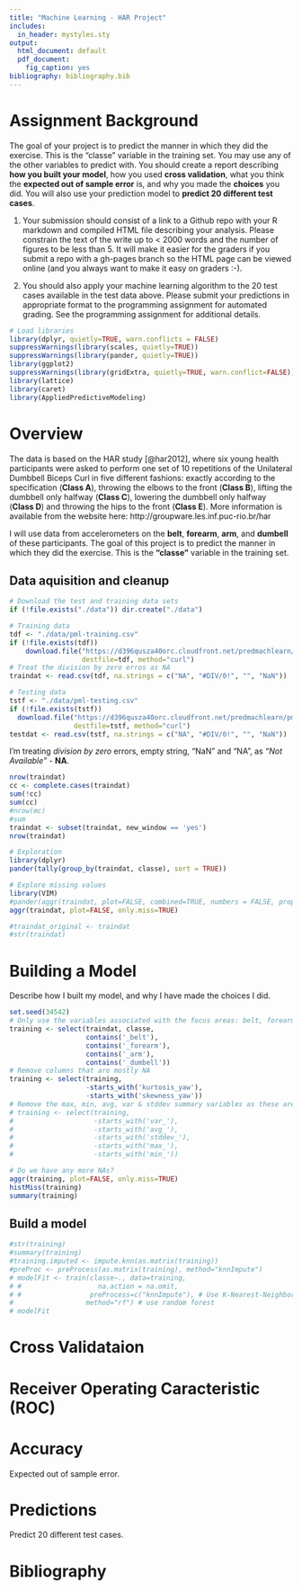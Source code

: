 ---
title: "Machine Learning - HAR Project"
includes:
  in_header: mystyles.sty
output:
  html_document: default
  pdf_document:
    fig_caption: yes
bibliography: bibliography.bib
---

# Assignment Background
The goal of your project is to predict the manner in which they did the exercise. This is the "classe" variable in the training set. You may use any of the other variables to predict with. You should create a report describing **how you built your model**, how you used **cross validation**, what you think the **expected out of sample error** is, and why you made the **choices** you did. You will also use your prediction model to **predict 20 different test cases**. 

1. Your submission should consist of a link to a Github repo with your R markdown and compiled HTML file describing your analysis. Please constrain the text of the write up to < 2000 words and the number of figures to be less than 5. It will make it easier for the graders if you submit a repo with a gh-pages branch so the HTML page can be viewed online (and you always want to make it easy on graders :-).

2. You should also apply your machine learning algorithm to the 20 test cases available in the test data above. Please submit your predictions in appropriate format to the programming assignment for automated grading. See the programming assignment for additional details. 


```{r, results="hide", echo=FALSE}
# Load libraries
library(dplyr, quietly=TRUE, warn.conflicts = FALSE)
suppressWarnings(library(scales, quietly=TRUE))
suppressWarnings(library(pander, quietly=TRUE))
library(ggplot2)
suppressWarnings(library(gridExtra, quietly=TRUE, warn.conflict=FALSE))
library(lattice)
library(caret)
library(AppliedPredictiveModeling)
```


# Overview 
The data is based on the HAR study [@har2012], where six young health participants were asked to perform one set of 10 repetitions of the Unilateral Dumbbell Biceps Curl in five different fashions: exactly according to the specification (**Class A**), throwing the elbows to the front (**Class B**), lifting the dumbbell only halfway (**Class C**), lowering the dumbbell only halfway (**Class D**) and throwing the hips to the front (**Class E**).  More information is available from the website here: http://groupware.les.inf.puc-rio.br/har

I will use data from accelerometers on the **belt**, **forearm**, **arm**, and **dumbell** of these participants.  The goal of this project is to predict the manner in which they did the exercise.  This is the **"classe"** variable in the training set.

## Data aquisition and cleanup
```{r cache=TRUE, echo = TRUE}
# Download the test and training data sets
if (!file.exists("./data")) dir.create("./data")

# Training data
tdf <- "./data/pml-training.csv"
if (!file.exists(tdf))
    download.file("https://d396qusza40orc.cloudfront.net/predmachlearn/pml-training.csv", 
                  destfile=tdf, method="curl")
# Treat the division by zero erros as NA
traindat <- read.csv(tdf, na.strings = c("NA", "#DIV/0!", "", "NaN"))

# Testing data
tstf <- "./data/pml-testing.csv"
if (!file.exists(tstf))
  download.file("https://d396qusza40orc.cloudfront.net/predmachlearn/pml-testing.csv", 
                destfile=tstf, method="curl")
testdat <- read.csv(tstf, na.strings = c("NA", "#DIV/0!", "", "NaN"))
```

I'm treating *division by zero* errors, empty string, "NaN" and "NA", as *"Not Available"* - **NA**.  

```{r}
nrow(traindat)
cc <- complete.cases(traindat)
sum(!cc)
sum(cc)
#nrow(mc)
#sum
traindat <- subset(traindat, new_window == 'yes')
nrow(traindat)
```

```{r}
# Exploration
library(dplyr)
pander(tally(group_by(traindat, classe), sort = TRUE))

# Explore missing values
library(VIM)
#pander(aggr(traindat, plot=FALSE, combined=TRUE, numbers = FALSE, prop = TRUE))
aggr(traindat, plot=FALSE, only.miss=TRUE)

#traindat_original <- traindat
#str(traindat)
```

# Building a Model  

Describe how I built my model, and why I have made the choices I did.

```{r}
set.seed(34542)
# Only use the variables associated with the focus areas: belt, forearm, arm, and dumbell
training <- select(traindat, classe, 
                   contains('_belt'), 
                   contains('_forearm'), 
                   contains('_arm'), 
                   contains('_dumbell'))
# Remove columns that are mostly NA
training <- select(training, 
                   -starts_with('kurtosis_yaw'),
                   -starts_with('skewness_yaw'))
# Remove the max, min, avg, var & stddev summary variables as these are mostly NA
# training <- select(training, 
#                    -starts_with('var_'),
#                    -starts_with('avg_'),
#                    -starts_with('stddev_'),
#                    -starts_with('max_'),
#                    -starts_with('min_'))

# Do we have any more NAs?
aggr(training, plot=FALSE, only.miss=TRUE)
histMiss(training)
summary(training)
```

## Build a model
```{r}
#str(training)
#summary(training)
#training.imputed <- impute.knn(as.matrix(training))
#preProc <- preProcess(as.matrix(training), method="knnImpute")
# modelFit <- train(classe~., data=training, 
# #                   na.action = na.omit,
# #                 preProcess=c("knnImpute"), # Use K-Nearest-Neighbor to impute values for all the NAs
#                  method="rf") # use random forest 
# modelFit
```

# Cross Validataion

# Receiver Operating Caracteristic (ROC) 


# Accuracy

Expected out of sample error.

# Predictions

Predict 20 different test cases.

# Bibliography
